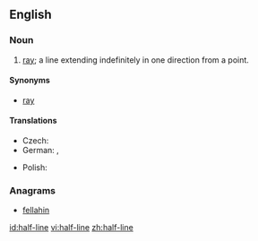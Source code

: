 ==English==
{{wikipedia|Line (mathematics)}}

===Noun===
{{en-noun}}

# {{geometry}} [[ray]]; a line extending indefinitely in one direction from a point.

====Synonyms====
* [[ray]]

====Translations====
{{trans-top|ray}}
* Czech: {{t-|cs|polopřímka|f}}
* German: {{t|de|Strahl|m}}, {{t|de|Halbgerade|f}}
{{trans-mid}}
* Polish: {{t-|pl|półprosta|f}}
{{trans-bottom}}

===Anagrams===
* [[fellahin#English|fellahin]]

[[id:half-line]]
[[vi:half-line]]
[[zh:half-line]]